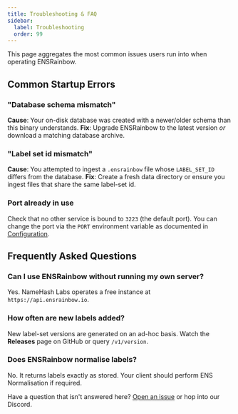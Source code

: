 ```yaml
---
title: Troubleshooting & FAQ
sidebar:
  label: Troubleshooting
  order: 99
---
```


This page aggregates the most common issues users run into when operating ENSRainbow.

## Common Startup Errors

### "Database schema mismatch"
**Cause**: Your on-disk database was created with a newer/older schema than this binary understands.
**Fix**: Upgrade ENSRainbow to the latest version *or* download a matching database archive.

### "Label set id mismatch"
**Cause**: You attempted to ingest a `.ensrainbow` file whose `LABEL_SET_ID` differs from the database.
**Fix**: Create a fresh data directory or ensure you ingest files that share the same label-set id.

### Port already in use
Check that no other service is bound to `3223` (the default port). You can change the port via the `PORT` environment variable as documented in [Configuration](/ensrainbow/usage/configuration/).

## Frequently Asked Questions

### Can I use ENSRainbow without running my own server?
Yes. NameHash Labs operates a free instance at `https://api.ensrainbow.io`.

### How often are new labels added?
New label-set versions are generated on an ad-hoc basis. Watch the **Releases** page on GitHub or query `/v1/version`.

### Does ENSRainbow normalise labels?
No. It returns labels exactly as stored. Your client should perform ENS Normalisation if required.

Have a question that isn't answered here? [Open an issue](https://github.com/namehash/ensnode/issues/new) or hop into our Discord. 
